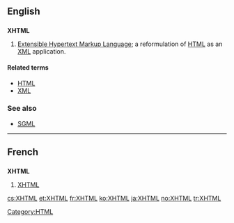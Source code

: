 ==English==

==={{initialism}}===
{{wikipedia}}
'''XHTML'''

# [[Extensible Hypertext Markup Language]]; a reformulation of [[HTML]] as an [[XML]] application.

====Related terms====
* [[HTML]]
* [[XML]]

===See also===
* [[SGML]]

----

==French==

==={{initialism}}===
'''XHTML'''

# [[XHTML#English|XHTML]]

[[Category:HTML]]

[[cs:XHTML]]
[[et:XHTML]]
[[fr:XHTML]]
[[ko:XHTML]]
[[ja:XHTML]]
[[no:XHTML]]
[[tr:XHTML]]